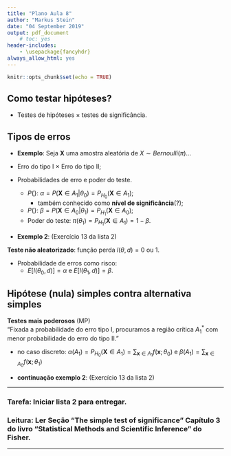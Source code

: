 ```yaml
---
title: "Plano Aula 8"
author: "Markus Stein"
date: "04 September 2019"
output: pdf_document
    # toc: yes
header-includes:
    - \usepackage{fancyhdr}
always_allow_html: yes
---
```

\addtolength{\headheight}{1.0cm} 
\pagestyle{fancyplain} 
\rhead{\includegraphics[height=1.5cm]{Logo-40-anos-estatistica.png}}
\lhead{\includegraphics[height=1.5cm]{logoIME60.jpg}}
\chead{UNIVERSIDADE FEDERAL DO RIO GRANDE DO SUL \\
INSTITUTO DE MATEMÁTICA E ESTATÍSTICA \\
DEPARTAMENTO DE ESTATÍSTICA \\
\vspace{0.3cm}
MAT02023 - INFERÊNCIA B - 2019/2
}
\renewcommand{\headrulewidth}{0pt} 


```r
knitr::opts_chunk$set(echo = TRUE)
```

## Como testar hipóteses?  
* Testes de hipóteses $\times$ testes de significância.   

## Tipos de erros
* **Exemplo**: Seja $\boldsymbol{X}$ uma amostra aleatória de $X \sim Bernoulli(\pi)$...  

* Erro do tipo I $\times$ Erro do tipo II;  

* Probabilidades de erro e poder do teste.  
    + $P\{$\textit{"Erro I"}$\}$: $\alpha = P(\boldsymbol{X} \in A_1 \vert \theta_0) = P_{H_0}(\boldsymbol{X} \in A_1)$;  
        + também conhecido como **nível de significância**(?);  
    + $P\{$\textit{"Erro II"}$\}$: $\beta = P(\boldsymbol{X} \in A_0 \vert \theta_1) = P_{H_1}(\boldsymbol{X} \in A_0)$;  
    + Poder do teste: $\pi(\theta_1) = P_{H_1}(\boldsymbol{X} \in A_1) = 1-\beta$.

\vspace{0.5cm}

* **Exemplo 2**: (Exercício 13 da lista 2)

\vspace{0.5cm}

**Teste não aleatorizado**: função perda $l(\theta, d) = 0$ ou $1$.   

* Probabilidade de erros como risco:   
    + $E[l(\theta_0, d)]=\alpha$ e $E[l(\theta_1, d)]=\beta$.  


## Hipótese (nula) simples contra alternativa simples
**Testes mais poderosos** (MP)  
"Fixada a probabilidade do erro tipo I, procuramos a região crítica $A_1^*$ com menor probabilidade do erro do tipo II."

* no caso discreto: $\alpha(A_1) = P_{H_0}(\boldsymbol{X} \in A_1) = \sum_{\boldsymbol{x} \in A_1} f(\boldsymbol{x}; \theta_0)$  e  $\beta(A_1) = \sum_{\boldsymbol{x} \in A_0} f(\boldsymbol{x}; \theta_1)$

\vspace{0.5cm}

* **continuação exemplo 2**: (Exercício 13 da lista 2)

<!-- Lema teste : Considere o teste com região crítica dada por  -->

<!-- Provar!!! (Bolfarine e Sandoval, lema 6.3.1): -->


<!-- $$ P_\theta(\boldsymbol{X} \in A_1) = \alpha, if \theta \in \Theta_0 and 1-b, if \theta \in \Theta_1$$. --> 

<!-- ### Lema de Neyman-Pearson -->
<!-- * "o teste MP para testar $H_0: \theta = \theta_0$ contra $H_1: \theta = \theta_1$  rejeita $H_0$ quando a evidência em favor de $H_1$ (expressa por $L_1(\boldsymbol{x}$)) for maior que a evidência em favor de $H_0$. -->
<!-- * Também conhecido como *teste da razão de verossimilhanças*. -->

<!-- $$ P_\theta(\boldsymbol{X} \in A_1) = \alpha, if \theta \in \Theta_0 and 1-b, if \theta \in \Theta_1$$. -->
<!-- * tamanho do teste $\times$ nível do teste: o teste com função poder... então. -->
<!-- \vspace{1cm} -->

***
### Tarefa: Iniciar lista 2 para entregar.

### Leitura: Ler Seção "The simple test of significance" Capítulo 3 do livro "Statistical Methods and Scientific Inference" do Fisher.
***



<!-- * Nível descritivo (amostra) ou "valor $p$". -->

<!-- ## Hipótese (nula) simples contra alternatica composta  -->
<!-- Definição (**Função Poder**): A função...  com região de rejeição $R$-->
<!-- $$\beta(\theta) = P_\theta(\boldsymbol{X} \in A_1)$$ -->
<!-- * qual o formato ideal da função poder? -->
